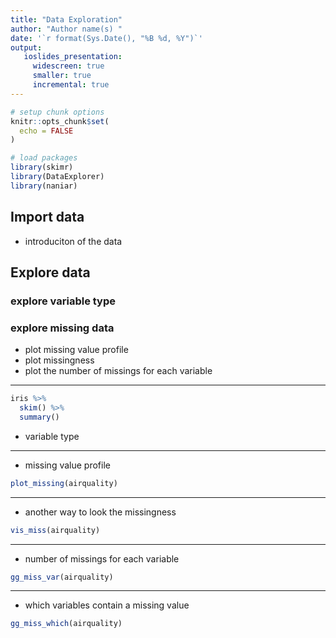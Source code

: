 ```yaml
---
title: "Data Exploration"
author: "Author name(s) "
date: '`r format(Sys.Date(), "%B %d, %Y")`'
output:
   ioslides_presentation:
     widescreen: true
     smaller: true
     incremental: true
---
```


```r
# setup chunk options
knitr::opts_chunk$set(
  echo = FALSE
)

# load packages
library(skimr)
library(DataExplorer)
library(naniar)
```

## Import data 
- introduciton of the data

## Explore data
### explore variable type 
### explore missing data 
- plot missing value profile
- plot missingness
- plot the number of missings for each variable

--- 

```r
iris %>% 
  skim() %>% 
  summary()
```
- variable type

--- 

- missing value profile
```r
plot_missing(airquality)
```

---

- another way to look the missingness
```r
vis_miss(airquality)
```

---

- number of missings for each variable
```r
gg_miss_var(airquality)
```

---

- which variables contain a missing value
```r
gg_miss_which(airquality)
```






